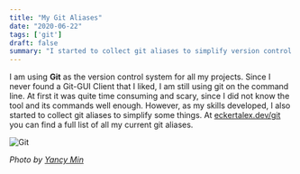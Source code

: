 ```yaml
---
title: "My Git Aliases"
date: "2020-06-22"
tags: ['git']
draft: false
summary: "I started to collect git aliases to simplify version control of my projects."
---
```


I am using **Git** as the version control system for all my projects. Since I never found a Git-GUI Client that I liked, I am still using git on the command line. At first it was quite time consuming and scary, since I did not know the tool and its commands well enough. However, as my skills developed, I also started to collect git aliases to simplify some things. At [eckertalex.dev/git](/git) you can find a full list of all my current git aliases.

<Image src="/static/img/git/git.jpg" height={530} width={800} priority={true} alt="Git" />

*Photo by [Yancy Min](https://unsplash.com/@yancymin)*
